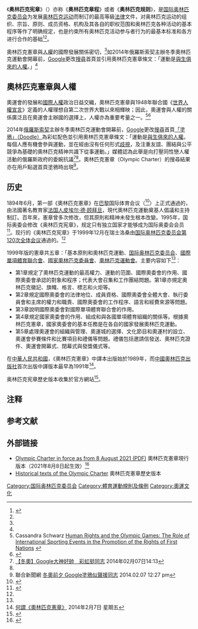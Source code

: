 {{Update|time=2021-07-30T03:31:35+00:00}}
{{Globalize|time=2021-07-30T03:31:35+00:00}}
《'''奥林匹克宪章'''》（{{lang-en|'''Olympic Charter'''}}）亦称《'''奥林匹克章程'''》或者《'''奥林匹克规则'''》，是[[国际奥林匹克委员会|国际奥林匹克委员会]]为发展[[奥林匹克运动|奥林匹克运动]]而制订的最高等級[[法律|法律]]文件，对奥林匹克运动的组织、宗旨、原则、成员资格、机构及其各自的职权范围和奥林匹克各种活动的基本程序等作了明确规定，也是约束所有奥林匹克活动参与者行为的最基本标准和各方进行合作的基础<ref name="鄭良一2004">{{cite book|author=鄭良一|title=奧林匹克運動會100年紀念|url=http://books.google.com/books?id=tD1NpVFoEUsC&pg=PA51|accessdate=2014-02-07|year=2004|publisher=胡氏圖書|isbn=978-957-575-075-6|pages=51–|archive-date=2014-06-27|archive-url=https://web.archive.org/web/20140627152438/http://books.google.com/books?id=tD1NpVFoEUsC&pg=PA51|dead-url=no}}</ref><ref name="新華網" />。

奧林匹克憲章與[[人權|人權]]的國際發展關係密切，<ref name="Cassandra Schwarz" />如2014年俄羅斯索契主辦冬季奧林匹克運動會開幕前，[[Google|Google]]更改[[Google搜索|搜尋]]首頁並引用奧林匹克憲章條文：「運動是[[自然權利|與生俱來的人權]]。」<ref name="Google大神" />

== 奧林匹克憲章與人權 ==
奧運會的發展和[[國際人權公約|國際人權]]政治日益交織，奧林匹克憲章與1948年聯合國《[[世界人權宣言|世界人權宣言]]》定義的人權理想自第二次世界大戰以來相輝映；因此，奧運會與人權的關係廣泛且在奧運會主辦國的選擇上，人權亦為重要考量之一。<ref name="Cassandra Schwarz">Cassandra Schwarz [http://comcul.ucalgary.ca/HumanRights Human Rights and the Olympic Games: The Role of International Sporting Events in the Promotion of the Rights of First Nations] {{Wayback|url=http://comcul.ucalgary.ca/HumanRights |date=20140617151536 }}</ref><ref name="LenskyjWagg2012">{{cite book |author1=Helen Jefferson Lenskyj |author2=Stephen Wagg |title=The Palgrave Handbook of Olympic Studies |url=http://books.google.com/books?id=buIzAAAAQBAJ&pg=PA440 |accessdate=2014-02-07 |date=11 April 2012 |publisher=Palgrave Macmillan |isbn=978-0-230-36746-3 |pages=440– |archive-date=2014-06-27 |archive-url=https://web.archive.org/web/20140627150908/http://books.google.com/books?id=buIzAAAAQBAJ&pg=PA440 |dead-url=no }}</ref>

2014年[[俄羅斯|俄羅斯]][[索契|索契]]主辦冬季奧林匹克運動會開幕前，[[Google|Google]]更改[[Google搜索|搜尋]]首頁[[Google商標|「塗鴉」（Doodle）]]為彩虹配色並引用奧林匹克憲章條文：「運動是[[自然權利|與生俱來的人權]]。每個人應有機會參與運動，並在經由沒有任何形式[[歧視|歧視]]，及注重友誼、團結與公平競爭為基礎的奧林匹克精神共識下從事運動。{{NoteTag|或譯：“体育运动是每个人的权利。每个人都有能力在没有任何歧视的环境下进行体育运动，在体育运动的交流中追求友谊、团结和公平竞争进而更加深入的体会奥林匹克精神。”<ref>{{cite web | url=http://www.cnbeta.com/articles/271401.htm |archive-url=https://web.archive.org/web/20190622115244/http://www.cnbeta.com/articles/271401.htm |archive-date=2019-06-22 | title=图 支持同性恋奥运选手 Google发布索契冬奥会Doodle | date=2014-02-07 | dead-url=no}}</ref>}}」媒體認為此舉是向打壓同性戀人權活動的俄羅斯政府的委婉抗議<ref name="Google大神">[http://www.appledaily.com.tw/realtimenews/article/sports/20140207/340104/%E3%80%90%E5%86%AC%E5%A5%A7%E3%80%91Google%E5%A4%A7%E7%A5%9E%E5%A5%BD%E5%B8%A5%E3%80%80%E5%BD%A9%E8%99%B9%E6%8C%BA%E5%90%8C%E5%BF%97 【冬奧】Google大神好帥　彩虹挺同志] {{Wayback|url=http://www.appledaily.com.tw/realtimenews/article/sports/20140207/340104/%E3%80%90%E5%86%AC%E5%A5%A7%E3%80%91Google%E5%A4%A7%E7%A5%9E%E5%A5%BD%E5%B8%A5%E3%80%80%E5%BD%A9%E8%99%B9%E6%8C%BA%E5%90%8C%E5%BF%97 |date=20160304142201 }} 2014年02月07日14:13</ref><ref name="udn" />。奧林匹克憲章（Olympic Charter）的搜尋結果亦在用戶點選首頁塗鴉時出現<ref name="udn">聯合新聞網 [http://udn.com/NEWS/BREAKINGNEWS/BREAKINGNEWS9/8469432.shtml 冬奧前夕 Google塗鴉似聲援同志] {{Wayback|url=http://udn.com/NEWS/BREAKINGNEWS/BREAKINGNEWS9/8469432.shtml |date=20140222002507 }}{{失效鏈接}} 2014.02.07 12:27 pm</ref>。

== 历史 ==
1894年6月，第一部《奧林匹克憲章》在[[巴黎|巴黎]]国际体育会议（{{lang-en| I Olympic Congress - Paris 1894}}<ref>{{Cite web |url=http://www.olympic.org/paris-1894-olympic-congress |title=I Olympic Congress - Paris 1894 |access-date=2014-02-07 |archive-date=2021-02-05 |archive-url=https://web.archive.org/web/20210205103109/https://www.olympic.org/paris-1894-olympic-congress |dead-url=no }}</ref>）上正式通過的，由法國著名教育家[[法国|法国人]][[皮埃尔·德·顾拜旦|皮埃尔·德·顾拜旦]]，現代奧林匹克運動奠基人倡議和主持制訂。百年來，憲章曾多次修改，但其原則和精神未發生根本改變。1995年，国际奥委会修改《奥林匹克宪章》，规定只有独立国家才能够成为国际奥委会会员<ref>{{cite news |title=【解惑】奥运会赛场上为什么没有中国澳门代表团？ |url=https://resource.ttplus.cn/publish/app/data/2018/09/24/183248/share1.html |accessdate=2021-07-27 |archive-date=2021-08-08 |archive-url=https://web.archive.org/web/20210808154308/https://resource.ttplus.cn/publish/app/data/2018/09/24/183248/share1.html |dead-url=no }}</ref>。现行的《奥林匹克宪章》于1999年12月在瑞士洛桑由[[国际奥林匹克委员会第120次全体会议|国际奥林匹克委员会第120次全体会议]]通過的。<ref name="新華網" />

1999年版的憲章共五章：「基本原則和奧林匹克運動、[[国际奥林匹克委员会|国际奥林匹克委员会]]、[[國際單項體育聯合會|國際單項體育聯合會]]、[[國家奧林匹克委員會|國家奧林匹克委員會]]、[[奧林匹克運動會|奧林匹克運動會]]。主要内容如下<ref name="新華網" />：

* 第1章規定了奧林匹克運動的最高權力、運動的范圍、國際奧委會的作用、國際奧委會承認的對象和程序；代表大會召集和工作團結問題。第1章亦規定奧林匹克徽記、旗幟、格言、標志和火炬等。
* 第2章規定國際奧委會的法律地位、成員資格、國際奧委會全體大會、執行委員會和主席的權力和職責、國際奧委會的工作程序、語言和經費來源等問題。
* 第3章說明國際奧委會對國際單項體育聯合會的作用。
* 第4章規定國家奧委會的作用、組成和與各國單項體育組織的關係等。根據奧林匹克憲章，國家奧委會的基本任務是在各自的國家發展奧林匹克運動。
* 第5章處理奧運會的組織與管理、奧運城的選擇、文化節目和奧運村的設立、奧運會參賽條件和比賽項目和禮儀等問題。禮儀包括邀請信發送、奧林匹克證件、奧運會開幕式、閉幕式與發獎儀式等。

在[[中華人民共和國|中華人民共和國]]，《奧林匹克憲章》中譯本出版始於1989年，而[[中國奧林匹克出版社|中國奧林匹克出版社]]首次出版中譯版本最早為1991年<ref name="新華網">[http://news.xinhuanet.com/ziliao/2003-08/01/content_1005248.htm 何謂《奧林匹克憲章》] {{Wayback|url=http://news.xinhuanet.com/ziliao/2003-08/01/content_1005248.htm |date=20100515135154 }} 2014年2月7日 星期五</ref>。

奥林匹克宪章歷史版本收集於官方網站<ref>{{Cite web |url=https://library.olympics.com/default/olympic-charter.aspx |title=Olympic World Library - OLYMPIC CHARTER |access-date=2022-02-11 |archive-date=2021-11-27 |archive-url=https://web.archive.org/web/20211127192432/https://library.olympics.com/default/olympic-charter.aspx |dead-url=no }}</ref>。

== 注释 ==
{{NoteFoot}}

== 参考文献 ==
{{Reflist|30em}}

== 外部链接 ==
* [https://stillmed.olympics.com/media/Document%20Library/OlympicOrg/General/EN-Olympic-Charter.pdf Olympic Charter in force as from 8 August 2021 (PDF)] {{Wayback|url=https://stillmed.olympics.com/media/Document%20Library/OlympicOrg/General/EN-Olympic-Charter.pdf |date=20211119013958 }} 奧林匹克憲章現行版本（2021年8月8日起生效）<ref>{{Cite web|title=Olympic Charter|url=https://olympics.com/ioc/documents/international-olympic-committee/olympic-charter|author=International Olympic Committee|language=en|access-date=2022-02-11|archive-date=2022-02-08|archive-url=https://web.archive.org/web/20220208110724/https://olympics.com/ioc/documents/international-olympic-committee/olympic-charter|dead-url=no}}</ref>
* [http://www.olympic.org/olympic-charters?tab=presentation Historical texts of the Olympic Charter] {{Wayback|url=http://www.olympic.org/olympic-charters?tab=presentation |date=20160317191729 }} 奧林匹克憲章歷史版本

{{Olympics}}

[[Category:国际奥林匹克委员会|Category:国际奥林匹克委员会]]
[[Category:體育運動規則及條例|Category:體育運動規則及條例]]
[[Category:奧運文化|Category:奧運文化]]